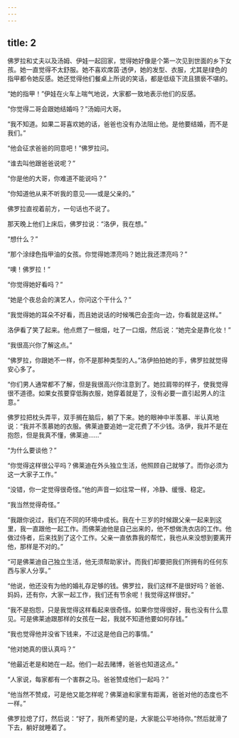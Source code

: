 ```yaml
---
---
---
```

title: 2
---



佛罗拉和丈夫以及汤姆、伊娃一起回家，觉得她好像是个第一次见到世面的乡下女孩。她一直觉得不太舒服。她不喜欢席茵·透伊，她的发型、衣服，尤其是绿色的指甲都令她反感。她还觉得他们餐桌上所说的笑话，都是低级下流且猥亵不堪的。

“她的指甲！”伊娃在火车上喘气地说，大家都一致地表示他们的反感。

“你觉得二哥会跟她结婚吗？”汤姆问大哥。

“我不知道。如果二哥喜欢她的话，爸爸也没有办法阻止他。是他要结婚，而不是我们。”

“他会征求爸爸的同意吧！”佛罗拉问。

“谁去叫他跟爸爸说呢？”

“你是他的大哥，你难道不能说吗？”

“你知道他从来不听我的意见——或是父亲的。”

佛罗拉直视着前方，一句话也不说了。

那天晚上他们上床后，佛罗拉说：“洛伊，我在想。”

“想什么？”

“那个涂绿色指甲油的女孩。你觉得她漂亮吗？她比我还漂亮吗？”

“噢！佛罗拉！”

“你觉得她好看吗？”

“她是个夜总会的演艺人，你问这个干什么？”

“我觉得她的耳朵不好看，而且她说话的时候嘴巴会歪向一边，你看就是这样。”

洛伊看了笑了起来。他点燃了一根烟，吐了一口烟，然后说：“她完全是靠化妆！”

“我很高兴你了解这点。”

“佛罗拉，你跟她不一样，你不是那种类型的人。”洛伊拍拍她的手，佛罗拉就觉得安心多了。

“你们男人通常都不了解，但是我很高兴你注意到了。她拉肩带的样子，使我觉得很不道德。如果女孩要穿低胸衣服，她穿着就是了，没有必要一直引起男人的注意。”

佛罗拉把枕头弄平，双手搁在脑后，躺了下来。她的眼神中半羡慕、半认真地说：“我并不羡慕她的衣服。佛莱迪要追她一定花费了不少钱。洛伊，我并不是在抱怨，但是我真不懂，佛莱迪……”

“为什么要谈他？”

“你觉得这样很公平吗？佛莱迪在外头独立生活，他照顾自己就够了。而你必须为这一大家子工作。”

“没错，你一定觉得很奇怪。”他的声音一如往常一样，冷静、缓慢、稳定。

“我当然觉得奇怪。”

“我跟你说过，我们在不同的环境中成长。我在十三岁的时候跟父亲一起来到这里，我一直跟他一起工作。而佛莱迪他是自己出来的，他不想做洗衣店的工作。他做过侍者，后来找到了这个工作。父亲一直依靠我的帮忙，我也从来没想到要离开他，那样是不对的。”

“可是佛莱迪自己独立生活，他无须帮助家计。而我们却要把我们所拥有的任何东西与家人分享。”

“他说，他还没有为他的婚礼存足够的钱。佛罗拉，我们这样不是很好吗？爸爸、妈妈，还有你，大家一起工作，我们还有节余呢！我觉得这样很好。”

“我不是抱怨，只是我觉得这样看起来很奇怪。如果你觉得很好，我也没有什么意见。可是佛莱迪跟那样的女孩在一起，我就不知道他要如何存钱。”

“我也觉得他并没省下钱来，不过这是他自己的事情。”

“他对她真的很认真吗？”

“他最近老是和她在一起。他们一起去赌博，爸爸也知道这点。”

“人家说，每家都有一个害群之马。爸爸赞成他们一起吗？”

“他当然不赞成，可是他又能怎样呢？佛莱迪和家里有距离，爸爸对他的态度也不一样。”

佛罗拉熄了灯，然后说：“好了，我所希望的是，大家能公平地待你。”然后就滑了下去，躺好就睡着了。